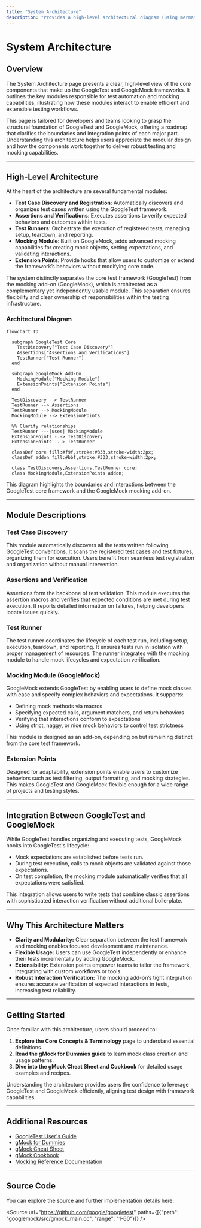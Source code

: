 ```yaml
---
title: "System Architecture"
description: "Provides a high-level architectural diagram (using mermaid) and narrative describing the main modules—test case discovery, assertions, test runners, mocking, and extension points. Clarifies the split between GoogleTest (core test framework) and GoogleMock (mocking add-on), mapping the relationship of headers, runners, and integration points."
---
```


# System Architecture

## Overview

The System Architecture page presents a clear, high-level view of the core components that make up the GoogleTest and GoogleMock frameworks. It outlines the key modules responsible for test automation and mocking capabilities, illustrating how these modules interact to enable efficient and extensible testing workflows.

This page is tailored for developers and teams looking to grasp the structural foundation of GoogleTest and GoogleMock, offering a roadmap that clarifies the boundaries and integration points of each major part. Understanding this architecture helps users appreciate the modular design and how the components work together to deliver robust testing and mocking capabilities.

---

## High-Level Architecture

At the heart of the architecture are several fundamental modules:

- **Test Case Discovery and Registration**: Automatically discovers and organizes test cases written using the GoogleTest framework.
- **Assertions and Verifications**: Executes assertions to verify expected behaviors and outcomes within tests.
- **Test Runners**: Orchestrate the execution of registered tests, managing setup, teardown, and reporting.
- **Mocking Module**: Built on GoogleMock, adds advanced mocking capabilities for creating mock objects, setting expectations, and validating interactions.
- **Extension Points**: Provide hooks that allow users to customize or extend the framework’s behaviors without modifying core code.

The system distinctly separates the core test framework (GoogleTest) from the mocking add-on (GoogleMock), which is architected as a complementary yet independently usable module. This separation ensures flexibility and clear ownership of responsibilities within the testing infrastructure.

### Architectural Diagram

```mermaid
flowchart TD

  subgraph GoogleTest Core
    TestDiscovery["Test Case Discovery"]
    Assertions["Assertions and Verifications"]
    TestRunner["Test Runner"]
  end

  subgraph GoogleMock Add-On
    MockingModule["Mocking Module"]
    ExtensionPoints["Extension Points"]
  end

  TestDiscovery --> TestRunner
  TestRunner --> Assertions
  TestRunner --> MockingModule
  MockingModule --> ExtensionPoints

  %% Clarify relationships
  TestRunner ---|uses| MockingModule
  ExtensionPoints -.-> TestDiscovery
  ExtensionPoints -.-> TestRunner

  classDef core fill:#f9f,stroke:#333,stroke-width:2px;
  classDef addon fill:#bbf,stroke:#333,stroke-width:2px;

  class TestDiscovery,Assertions,TestRunner core;
  class MockingModule,ExtensionPoints addon;
```

This diagram highlights the boundaries and interactions between the GoogleTest core framework and the GoogleMock mocking add-on.

---

## Module Descriptions

### Test Case Discovery

This module automatically discovers all the tests written following GoogleTest conventions. It scans the registered test cases and test fixtures, organizing them for execution. Users benefit from seamless test registration and organization without manual intervention.

### Assertions and Verification

Assertions form the backbone of test validation. This module executes the assertion macros and verifies that expected conditions are met during test execution. It reports detailed information on failures, helping developers locate issues quickly.

### Test Runner

The test runner coordinates the lifecycle of each test run, including setup, execution, teardown, and reporting. It ensures tests run in isolation with proper management of resources. The runner integrates with the mocking module to handle mock lifecycles and expectation verification.

### Mocking Module (GoogleMock)

GoogleMock extends GoogleTest by enabling users to define mock classes with ease and specify complex behaviors and expectations. It supports:

- Defining mock methods via macros
- Specifying expected calls, argument matchers, and return behaviors
- Verifying that interactions conform to expectations
- Using strict, naggy, or nice mock behaviors to control test strictness

This module is designed as an add-on, depending on but remaining distinct from the core test framework.

### Extension Points

Designed for adaptability, extension points enable users to customize behaviors such as test filtering, output formatting, and mocking strategies. This makes GoogleTest and GoogleMock flexible enough for a wide range of projects and testing styles.

---

## Integration Between GoogleTest and GoogleMock

While GoogleTest handles organizing and executing tests, GoogleMock hooks into GoogleTest's lifecycle:

- Mock expectations are established before tests run.
- During test execution, calls to mock objects are validated against those expectations.
- On test completion, the mocking module automatically verifies that all expectations were satisfied.

This integration allows users to write tests that combine classic assertions with sophisticated interaction verification without additional boilerplate.

---

## Why This Architecture Matters

- **Clarity and Modularity:** Clear separation between the test framework and mocking enables focused development and maintenance.
- **Flexible Usage:** Users can use GoogleTest independently or enhance their tests incrementally by adding GoogleMock.
- **Extensibility:** Extension points empower teams to tailor the framework, integrating with custom workflows or tools.
- **Robust Interaction Verification:** The mocking add-on’s tight integration ensures accurate verification of expected interactions in tests, increasing test reliability.

---

## Getting Started

Once familiar with this architecture, users should proceed to:

1. **Explore the Core Concepts & Terminology** page to understand essential definitions.
2. **Read the gMock for Dummies guide** to learn mock class creation and usage patterns.
3. **Dive into the gMock Cheat Sheet and Cookbook** for detailed usage examples and recipes.

Understanding the architecture provides users the confidence to leverage GoogleTest and GoogleMock efficiently, aligning test design with framework capabilities.

---

## Additional Resources

- [GoogleTest User's Guide](../index.md)
- [gMock for Dummies](../gmock_for_dummies.md)
- [gMock Cheat Sheet](../gmock_cheat_sheet.md)
- [gMock Cookbook](../gmock_cook_book.md)
- [Mocking Reference Documentation](../reference/mocking.md)

---

## Source Code

You can explore the source and further implementation details here:

<Source url="https://github.com/google/googletest" paths={[{"path": "googlemock/src/gmock_main.cc", "range": "1-60"}]} />

